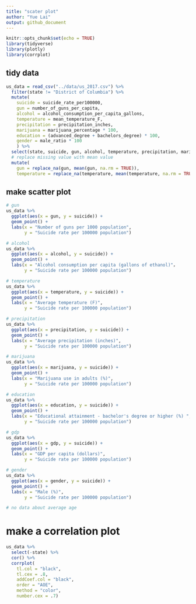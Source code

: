 ```yaml
---
title: "scater plot"
author: "Yue Lai"
output: github_document
---
```


```r
knitr::opts_chunk$set(echo = TRUE)
library(tidyverse)
library(plotly)
library(corrplot)
```

## tidy data

```r
us_data = read_csv("../data/us_2017.csv") %>% 
  filter(state != "District of Columbia") %>%  
  mutate(
    suicide = suicide_rate_per100000,
    gun = number_of_guns_per_capita,
    alcohol = alcohol_consumption_per_capita_gallons,
    temperature = mean_temperature_F, 
    precipitation = precipitation_inches,
    marijuana = marijuana_percentage * 100,
    education = (advanced_degree + bachelors_degree) * 100,
    gender = male_ratio * 100
    ) %>% 
  select(state, suicide, gun, alcohol, temperature, precipitation, marijuana, education, gdp, gender) %>% 
  # replace missing value with mean value
  mutate(
    gun = replace_na(gun, mean(gun, na.rm = TRUE)),
    temperature = replace_na(temperature, mean(temperature, na.rm = TRUE)))
```

## make scatter plot

```r
# gun
us_data %>% 
  ggplot(aes(x = gun, y = suicide)) +
  geom_point() +
  labs(x = "Number of guns per 1000 population", 
       y = "Suicide rate per 100000 population")

# alcohol
us_data %>% 
  ggplot(aes(x = alcohol, y = suicide)) +
  geom_point() +
  labs(x = "Alcohol consumption per capita (gallons of ethanol)"， 
       y = "Suicide rate per 100000 population")

# temperature
us_data %>% 
  ggplot(aes(x = temperature, y = suicide)) +
  geom_point() +
  labs(x = "Average temperature (F)", 
       y = "Suicide rate per 100000 population")

# precipitation
us_data %>% 
  ggplot(aes(x = precipitation, y = suicide)) +
  geom_point() +
  labs(x = "Average precipitation (inches)",
       y = "Suicide rate per 100000 population")

# marijuana
us_data %>% 
  ggplot(aes(x = marijuana, y = suicide)) +
  geom_point() +
  labs(x = "Marijuana use in adults (%)", 
       y = "Suicide rate per 100000 population")

# education
us_data %>% 
  ggplot(aes(x = education, y = suicide)) +
  geom_point() +
  labs(x = "Educational attainment - bachelor's degree or higher (%) ",
       y = "Suicide rate per 100000 population")

# gdp
us_data %>% 
  ggplot(aes(x = gdp, y = suicide)) +
  geom_point() +
  labs(x = "GDP per capita (dollars)",
       y = "Suicide rate per 100000 population")

# gender
us_data %>% 
  ggplot(aes(x = gender, y = suicide)) +
  geom_point() +
  labs(x = "Male (%)",
       y = "Suicide rate per 100000 population")

# no data about average age 
```

# make a correlation plot

```r
us_data %>% 
  select(-state) %>% 
  cor() %>% 
  corrplot(
    tl.col = "black", 
    tl.cex = .8, 
    addCoef.col = "black",
    order = "AOE",
    method = "color",
    number.cex = .7)
```


